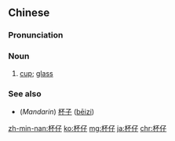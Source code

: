 ==Chinese==
{{zh-forms}}

===Pronunciation===
{{zh-pron
|h=pfs=pî-é
|mn=poe-仔
|cat=n
}}

===Noun===
{{zh-noun}}

# {{lb|zh|Min Nan}} [[cup]]; [[glass]]

===See also===
* (''Mandarin'') [[杯子]] ([[bēizi]])

[[zh-min-nan:杯仔]]
[[ko:杯仔]]
[[mg:杯仔]]
[[ja:杯仔]]
[[chr:杯仔]]